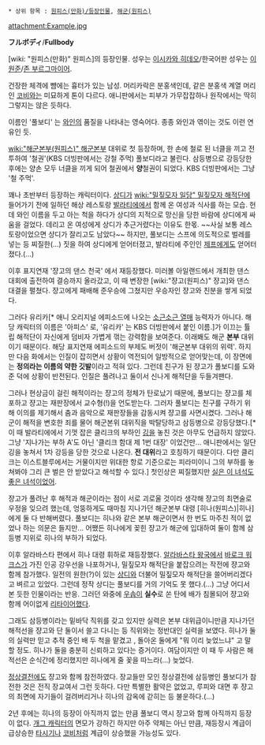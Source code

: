  * 상위 항목 : [[원피스(만화)/등장인물]], [[해군(원피스)]]

attachment:Example.jpg

'''フルボディ'''/'''Fullbody'''

[wiki: "원피스(만화)" 원피스]의 등장인물. 성우는 [[이시카와 히데오]]/한국어판 성우는 [[이원준]]/[[존 부르그마이어]].

건장한 체격에 뺨에는 흉터가 있는 남성. 머리카락은 분홍색인데, 같은 분홍색 계열 머리인 [[코비]]와는 미묘하게 톤이 다르다. 애니판에서는 피부가 가무잡잡하나 원작에서는 딱히 그렇지는 않은 듯하다.

이름인 '풀보디' 는 [[와인]]의 품질을 나타내는 영숙어다. 종종 와인과 엮이는 것도 이런 연유인 듯.

[[wiki:"해군본부(원피스)" 해군본부]] 대위로 첫 등장하며, 한 손에 철로 된 너클을 끼고 전투하여 '철권'(KBS 더빙판에서는 강철 주먹) 풀보디라고 불린다. 삼등병으로 강등당한 후에는 양손 모두 너클을 끼게 되어 철권에서 '''양'''철권이 되었다. KBS 더빙판에서는 그냥 '철 주먹'.

꽤나 초반부터 등장하는 캐릭터이다. [[상디]]가 [[wiki:"밀짚모자 일당" 밀짚모자 해적단]]에 들어가기 전에 일하던 해상 레스토랑 [[발라티에]]에서 함께 온 여성과 식사를 하는 모습. 헌데 와인 이름을 두고 아는 척을 하다가 상디의 지적으로 망신을 당한 바람에 상디에게 싸움을 걸었다. 데리고 온 여성에게 상디가 추근거렸다는 이유도 한몫. ~~사실 보통 레스토랑이었으면 샹디가 잘리고도 남았다~~ 하지만, 풀보디는 스프에 의도적으로 벌레를 넣는 등 찌질한(...) 짓을 하여 상디에게 얻어터졌고, 발라티에 주인인 [[제프]]에게도 얻어터졌다.(...)

이후 표지연재 '쟝고의 댄스 천국' 에서 재등장했다. 미러볼 아일랜드에서 개최한 댄스 대회에 출전하여 결승까지 올라갔고, 이 때 변장한 [wiki:"쟝고(원피스)" 쟝고]와 댄스 대결을 펼쳤다. 쟝고에게 패배해 준우승에 그쳤지만 우승자인 쟝고와 친분을 쌓게 되었다.

그러다 유리카[* 애니 오리지널 에피소드에 나오는 [[소근소근 열매]] 능력자가 아니다. 해당 캐릭터의 이름은 '아피스' 로, '유리카' 는 KBS 더빙판에서 붙인 이름.]가 이끄는 튤립 해적단이 자신에게 덤비자 가볍게 꺾는 강력함을 보여준다. 이래봬도 해군 '''본부''' 대위이기 때문이다. 해당 표지연재 에피소드의 부제도 버젓이 '해군본부 대위의 위력'. 하지만 다음 화에서는 인질이 잡히면서 상황이 역전되어 일방적으로 얻어맞는데, 이 장면에는 '''정의라는 이름의 약한 깃발'''이라고 적혀 있다. 그런데 친구가 된 쟝고가 풀보디를 도와준 덕에 상황이 반전된다. 인질은 풀려나고 둘이서 신나게 해적단을 두들겨팬다. 

그러나 현상금이 걸린 해적이라는 쟝고의 정체가 탄로났기 때문에, 풀보디는 쟝고를 체포하고 쟝고는 재판장에서 교수형(!)을 언도받는다. 그러자 풀보디는 친구를 구하기 위해 이의를 제기해서 춤과 음악으로 재판장들을 감동시켜 쟝고를 사면시켰다. 그러나 해군이 해적을 변호한 죄를 물어 해군본위 대위직을 박탈당하고 삼등병으로 강등당했다.[* 이 때 발라티에에서 기껏 잡은 클리크의 부하인 [[깅]]을 놓친 것은 아무도 언급하지 않았다. 그냥 '지나가는 부하 A'도 아닌 '클리크 함대 제 1번 대장' 이었건만... 애니판에서는 일단 깅을 놓쳐서 1차 강등을 당한 것으로 나온다. '''전 대위'''라고 호칭하기 때문이다. 다만 클리크는 이스트블루에서는 거물이지만 위대한 항로 기준으로는 피라미이니 그의 부하를 놓쳐봐야 그리 큰 벌은 안 받았다고 해석할 수 있다.] 첫인상은 찌질했지만 [[실은 이 녀석도 좋은 녀석이었어]].

쟝고가 풀려난 후 해적과 해군이라는 점이 서로 괴로울 것이라 생각해 쟝고의 최면술로 우정을 잊으려 했는데, 엉뚱하게도 때마침 지나가던 해군본부 대령 [히나(원피스)|히나]에게 둘 다 반해버렸다. 풀보디는 히나와 같은 본부 해군이면서 한 번도 마주친 적이 없었나 하는 의문은 들지만... 어쨌든 히나에게 꽂힌 쟝고가 해군에 입대하여 둘이 함께 삼등병 지위로 히나의 부하가 되었다.

이후 알라바스타 편에서 히나 대령 휘하로 재등장했다. [[알라바스타 왕국]]에서 [[바로크 워크스]]가 가진 인공 강우선을 나포하거나, 밀짚모자 해적단을 붙잡으려는 작전에 쟝고와 함께 참가했다. 일전의 원한(?)이 있는 [[상디]]와 더불어 밀짚모자 해적단을 쓸어버리겠다고 벼르고 있었다. 그런데 정작 상디는 풀보디를 거의 기억도 못 했다.(...) 그냥 어디서 본 듯한 인물이라는 반응. 그러던 와중에 [[우솝]]이 '''실수'''로 쏜 탄에 배가 침몰되어 쟝고와 함께 어이없게 [[리타이어]]했다.

그래도 삼등병이라는 밑바닥 직위를 갖고 있지만 실력은 본부 대위급이니만큼 지나가던 해적선을 쟝고와 단 둘이서 쓸고 다니는 등 직위와는 정반대인 실력을 보였다. 히나가 둘의 실력만 믿고 추적 중인 배 두 척을 맡겼고 , 돌아온 둘에게 "뭐 이리 늦었느냐" 고 말할 정도. 히나가 둘을 충분히 신뢰하고 있다는 증거이다. 여담이지만 이 때 두 사람은 해적선은 순식간에 정리했지만 히나에게 줄 꽃을 따느라(...) 늦었다.

[[정상결전]]에도 쟝고와 함께 참전하였다. 장교들만 모인 정상결전에 삼등병인 풀보디가 참전한 것은 전직 장교여서 그런 듯하다. 다만 특별한 활약은 없었고, 루피와 대면 후 쟝고의 최면에 자기들이 걸려버리거나 히나의 감옥에 갇히는 등 불운하다.(...)

2년 후에는 히나의 등장이 아직까지 없는 만큼 풀보디 역시 쟝고와 함께 아직까지 등장이 없다. [[개그 캐릭터]]의 면모가 강하긴 하지만 아주 약체는 아닌 만큼, 재등장시 계급이 급상승한 [[타시기]]나 [[코비]]처럼 계급이 상승했을 가능성도 있다. 
